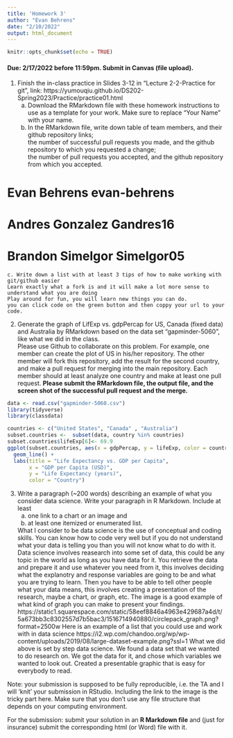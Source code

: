 ---
title: 'Homework 3'
author: "Evan Behrens"
date: "2/10/2022"
output: html_document
---

```{r setup, include=FALSE}
knitr::opts_chunk$set(echo = TRUE)
```

#### Due: 2/17/2022 before 11:59pm. Submit in Canvas (file upload).

1. Finish the in-class practice in Slides 3-12 in "Lecture 2-2-Practice for git", link: https://yumouqiu.github.io/DS202-Spring2023/Practice/practice01.html  
    a. Download the RMarkdown file with these homework instructions to use as a template for your work. Make sure to replace "Your Name" with your name.  
    b. In the RMarkdown file, write down table of team members, and their github repository links;   
the number of successful pull requests you made, and the github repository to which you requested a change;  
the number of pull requests you accepted, and the github repository from which you accepted.  

# Evan Behrens            evan-behrens
# Andres Gonzalez         Gandres16
# Brandon Simelgor        Simelgor05

    c. Write down a list with at least 3 tips of how to make working with git/github easier  
    Learn exactly what a fork is and it will make a lot more sense to understand what you are doing
    Play around for fun, you will learn new things you can do.
    you can click code on the green button and then coppy your url to your code.

2. Generate the graph of LifExp vs. gdpPercap for US, Canada (fixed data) and Australia by RMarkdown based on the data set "gapminder-5060", like what we did in the class.  
Please use Github to collaborate on this problem. For example, one member can create the plot of US in his/her repository. The other member will fork this repository, add the result for the second country, and make a pull request for merging into the main repository. Each member should at least analyze one country and make at least one pull request. **Please submit the RMarkdown file, the output file, and the screen shot of the successful pull request and the merge.**

```{r}
data <- read.csv("gapminder-5060.csv")
library(tidyverse)
library(classdata)
```
```{r}
countries <- c("United States", "Canada" , "Australia")
subset.countries <-  subset(data, country %in% countries)
subset.countries$lifeExp[6]<- 69.9
ggplot(subset.countries, aes(x = gdpPercap, y = lifeExp, color = country)) + 
  geom_line() +
  labs(title = "Life Expectancy vs. GDP per Capita",
       x = "GDP per Capita (USD)",
       y = "Life Expectancy (years)",
       color = "Country")
```


3. Write a paragraph (~200 words) describing an example of what you consider data science. Write your paragraph in R Markdown. Include at least 
    a. one link to a chart or an image and 
    b. at least one itemized or enumerated list.
    
    What I consider to be data science is the use of conceptual and coding skills. You can know how to code very well but if you do not understand what your data is telling you than you will not know what to do with it. Data science involves reasearch into some set of data, this could be any topic in the world as long as you have data for it. You retrieve the data and prepare it and use whatever you need from it, this involves deciding what the explanotry and response variables are going to be and what you are trying to learn. Then you have to be able to tell other people what your data means, this involves creating a presentation of the research, maybe a chart, or graph, etc. The image is a good example of what kind of graph you can make to present your findings. https://static1.squarespace.com/static/58eef8846a4963e429687a4d/t/5a673bb3c8302557d7b5bac3/1516714940880/circlepack_graph.png?format=2500w
    Here is an example of a list that you could use and work with in data science 
    https://i2.wp.com/chandoo.org/wp/wp-content/uploads/2019/08/large-dataset-example.png?ssl=1
    What we did above is set by step data science. We found a data set that we wanted to do research on. We got the data for it, and chose which variables we wanted to look out. Created a presentable graphic that is easy for everybody to read.
    

Note: your submission is supposed to be fully reproducible, i.e. the TA and I will 'knit' your submission in RStudio. Including the link to the image is the tricky part here. Make sure that you don't use any file structure that depends on your computing environment.


For the submission: submit your solution in an **R Markdown file** and (just for insurance) submit the corresponding html (or Word) file with it. 
